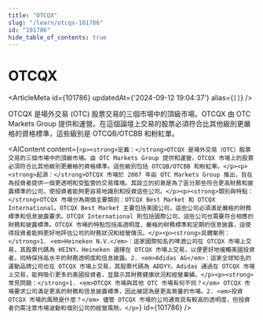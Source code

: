```yaml
---
title: "OTCQX"
slug: "/learn/otcqx-101786"
id: "101786"
hide_table_of_contents: true
---
```



# OTCQX

<ArticleMeta id={101786} updatedAt={'2024-09-12 19:04:37'} alias={`[]`} />
<div className='border-solid border-b border-t-0 my-4 border-[var(--ifm-color-gray-300)]' />

OTCQX 是場外交易 (OTC) 股票交易的三個市場中的頂級市場。OTCQX 由 OTC Markets Group 提供和運營。在這個論壇上交易的股票必須符合比其他級別更嚴格的資格標準，這些級別是 OTCQB/OTCBB 和粉紅單。

<AIContent content={`<p><strong>定義：</strong>OTCQX 是場外交易（OTC）股票交易的三個市場中的頂級市場。由 OTC Markets Group 提供和運營，OTCQX 市場上的股票必須符合比其他級別更嚴格的資格標準。這些級別包括 OTCQB/OTCBB 和粉紅單。</p><p><strong>起源：</strong>OTCQX 市場於 2007 年由 OTC Markets Group 推出，旨在為投資者提供一個更透明和受監管的交易環境。其設立的初衷是為了區分那些符合更高財務和披露標準的公司，使投資者能夠更容易地識別和投資這些公司。</p><p><strong>類別與特點：</strong>OTCQX 市場分為兩個主要類別：OTCQX Best Market 和 OTCQX International。OTCQX Best Market 主要包括美國公司，這些公司必須滿足嚴格的財務標準和信息披露要求。OTCQX International 則包括國際公司，這些公司也需要符合相應的財務和披露標準。OTCQX 市場的特點包括高透明度、嚴格的財務標準和定期的信息披露，這使得投資者能夠更好地評估公司的財務狀況和經營情況。</p><p><strong>具體案例：</strong>1. <em>Heineken N.V.</em>：這家國際知名的啤酒公司在 OTCQX 市場上交易，其股票代碼為 HEINY。Heineken 選擇在 OTCQX 市場上交易，以便更好地接觸美國投資者，同時保持高水平的財務透明度和信息披露。2. <em>Adidas AG</em>：這家全球知名的運動品牌公司也在 OTCQX 市場上交易，其股票代碼為 ADDYY。Adidas 通過在 OTCQX 市場上交易，能夠吸引更多的美國投資者，並展示其財務健康狀況和經營業績。</p><p><strong>常見問題：</strong>1. <em>OTCQX 市場與其他 OTC 市場有何不同？</em> OTCQX 市場要求公司滿足更高的財務和信息披露標準，因此被認為是更高質量的市場。2. <em>投資 OTCQX 市場的風險是什麼？</em> 儘管 OTCQX 市場的公司通常具有較高的透明度，但投資者仍需注意市場波動和個別公司的經營風險。</p>`} id={101786} />
